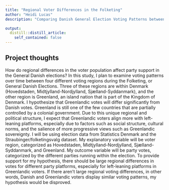 ```yaml
---
title: "Regional Voter Differences in the Folketing"
author: "Heidi Lucas" 
description: "Comparing Danish General Election Voting Patterns between Greenland and mainland Denmark" 

output:
  distill::distill_article:
    self_contained: false
---
```


## Project thoughts

How do regional differences in the voter population affect party support in the General Danish elections? In this study, I plan to examine voting patterns over time between four different voting regions during the Folketing, or General Danish Elections. Three of these regions are within Denmark (Hovedstaden, Midtjylland-Nordjylland, Sjælland-Syddanmark), and the other region is Greenland, an island nation that is part of the Kingdom of Denmark. I hypothesize that Greenlandic votes will differ significantly from Danish votes. Greenland is still one of the few countries that are partially controlled by a colonial government. Due to this unique regional and political structure, I expect that Greenlandic voters align more with left-leaning platforms, especially due to factors such as social structure, cultural norms, and the salience of more progressive views such as Greenlandic sovereignty. I will be using election data from Statistics Denmark and the Straubinger/folketingsvalg dataset. My explanatory variable will be voter region, categorized as Hovedstaden, Midtjylland-Nordjylland, Sjælland-Syddanmark, and Greenland. My outcome variable will be party votes, categorized by the different parties running within the election. To provide support for my hypothesis, there should be large regional differences in votes for different party platforms, especially for left-leaning platforms in Greenlandic voters. If there aren't large regional voting differences, in other words, Danish and Greenlandic voters display similar voting patterns, my hypothesis would be disproved.  








